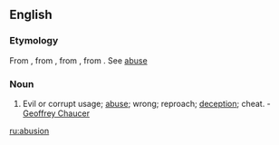 ==English==

===Etymology===
From {{etyl|ang|en}} {{term|abusion||lang=ang}}, from  {{etyl|fro|en}} {{term|abusion||lang=fro}}, from {{etyl|la|en}} {{term|abusio||lang=la|[[misuse]]}}, from {{term|abuti||lang=la}}. See [[abuse#Etymology 2|abuse]]

===Noun===
{{en-noun}}

# Evil or corrupt usage; [[abuse]]; wrong; reproach; [[deception]]; cheat. - [[w:Geoffrey Chaucer|Geoffrey Chaucer]]

[[ru:abusion]]